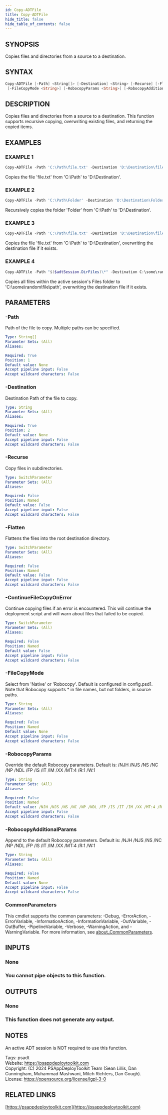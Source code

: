 ```yaml
---
id: Copy-ADTFile
title: Copy-ADTFile
hide_title: false
hide_table_of_contents: false
---
```


## SYNOPSIS

Copies files and directories from a source to a destination.

## SYNTAX

```powershell
Copy-ADTFile [-Path] <String[]> [-Destination] <String> [-Recurse] [-Flatten] [-ContinueFileCopyOnError]
 [-FileCopyMode <String>] [-RobocopyParams <String>] [-RobocopyAdditionalParams <String>] [<CommonParameters>]
```

## DESCRIPTION

Copies files and directories from a source to a destination.
This function supports recursive copying, overwriting existing files, and returning the copied items.

## EXAMPLES

### EXAMPLE 1

```powershell
Copy-ADTFile -Path 'C:\Path\file.txt' -Destination 'D:\Destination\file.txt'
```

Copies the file 'file.txt' from 'C:\Path' to 'D:\Destination'.

### EXAMPLE 2

```powershell
Copy-ADTFile -Path 'C:\Path\Folder' -Destination 'D:\Destination\Folder' -Recurse
```

Recursively copies the folder 'Folder' from 'C:\Path' to 'D:\Destination'.

### EXAMPLE 3

```powershell
Copy-ADTFile -Path 'C:\Path\file.txt' -Destination 'D:\Destination\file.txt'
```

Copies the file 'file.txt' from 'C:\Path' to 'D:\Destination', overwriting the destination file if it exists.

### EXAMPLE 4

```powershell
Copy-ADTFile -Path "$($adtSession.DirFiles)\*" -Destination C:\some\random\file\path
```

Copies all files within the active session's Files folder to 'C:\some\random\file\path', overwriting the destination file if it exists.

## PARAMETERS

### -Path

Path of the file to copy.
Multiple paths can be specified.

```yaml
Type: String[]
Parameter Sets: (All)
Aliases:

Required: True
Position: 1
Default value: None
Accept pipeline input: False
Accept wildcard characters: False
```

### -Destination

Destination Path of the file to copy.

```yaml
Type: String
Parameter Sets: (All)
Aliases:

Required: True
Position: 2
Default value: None
Accept pipeline input: False
Accept wildcard characters: False
```

### -Recurse

Copy files in subdirectories.

```yaml
Type: SwitchParameter
Parameter Sets: (All)
Aliases:

Required: False
Position: Named
Default value: False
Accept pipeline input: False
Accept wildcard characters: False
```

### -Flatten

Flattens the files into the root destination directory.

```yaml
Type: SwitchParameter
Parameter Sets: (All)
Aliases:

Required: False
Position: Named
Default value: False
Accept pipeline input: False
Accept wildcard characters: False
```

### -ContinueFileCopyOnError

Continue copying files if an error is encountered.
This will continue the deployment script and will warn about files that failed to be copied.

```yaml
Type: SwitchParameter
Parameter Sets: (All)
Aliases:

Required: False
Position: Named
Default value: False
Accept pipeline input: False
Accept wildcard characters: False
```

### -FileCopyMode

Select from 'Native' or 'Robocopy'.
Default is configured in config.psd1.
Note that Robocopy supports * in file names, but not folders, in source paths.

```yaml
Type: String
Parameter Sets: (All)
Aliases:

Required: False
Position: Named
Default value: None
Accept pipeline input: False
Accept wildcard characters: False
```

### -RobocopyParams

Override the default Robocopy parameters.
Default is: /NJH /NJS /NS /NC /NP /NDL /FP /IS /IT /IM /XX /MT:4 /R:1 /W:1

```yaml
Type: String
Parameter Sets: (All)
Aliases:

Required: False
Position: Named
Default value: /NJH /NJS /NS /NC /NP /NDL /FP /IS /IT /IM /XX /MT:4 /R:1 /W:1
Accept pipeline input: False
Accept wildcard characters: False
```

### -RobocopyAdditionalParams

Append to the default Robocopy parameters.
Default is: /NJH /NJS /NS /NC /NP /NDL /FP /IS /IT /IM /XX /MT:4 /R:1 /W:1

```yaml
Type: String
Parameter Sets: (All)
Aliases:

Required: False
Position: Named
Default value: None
Accept pipeline input: False
Accept wildcard characters: False
```

### CommonParameters

This cmdlet supports the common parameters: -Debug, -ErrorAction, -ErrorVariable, -InformationAction, -InformationVariable, -OutVariable, -OutBuffer, -PipelineVariable, -Verbose, -WarningAction, and -WarningVariable. For more information, see [about_CommonParameters](http://go.microsoft.com/fwlink/?LinkID=113216).

## INPUTS

### None

### You cannot pipe objects to this function.
## OUTPUTS

### None

### This function does not generate any output.
## NOTES
An active ADT session is NOT required to use this function.

Tags: psadt<br />
Website: https://psappdeploytoolkit.com<br />
Copyright: (C) 2024 PSAppDeployToolkit Team (Sean Lillis, Dan Cunningham, Muhammad Mashwani, Mitch Richters, Dan Gough).<br />
License: https://opensource.org/license/lgpl-3-0

## RELATED LINKS

[https://psappdeploytoolkit.com](https://psappdeploytoolkit.com)
